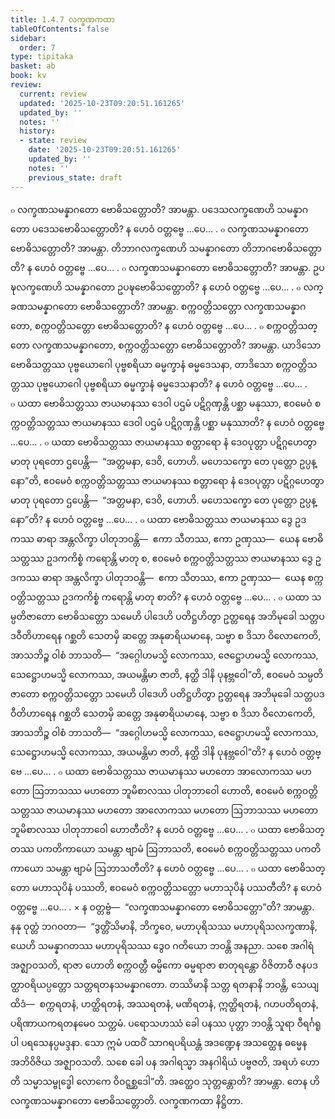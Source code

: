 ```yaml
---
title: 1.4.7 လက္ခဏကထာ
tableOfContents: false
sidebar:
  order: 7
type: tipitaka
basket: ab
book: kv
review:
  current: review
  updated: '2025-10-23T09:20:51.161265'
  updated_by: ''
  notes: ''
  history:
  - state: review
    date: '2025-10-23T09:20:51.161265'
    updated_by: ''
    notes: ''
    previous_state: draft
---
```



<ReviewStatus review={frontmatter.review} showDetails={true} />

<HypothesisAnnotation frontmatter={frontmatter} />

<DynamicBreadcrumb />

<Division number="400" book="kv" e="ch" v="32" p="214">

<Paragraph number="1382" book="kv">
๐ လက္ခဏသမန္နာဂတော ဗောဓိသတ္တောတိ? အာမန္တာ. ပဒေသလက္ခဏေဟိ သမန္နာဂတော ပဒေသဗောဓိသတ္တောတိ? န ဟေဝံ ဝတ္တဗ္ဗေ …ပေ… .
</Paragraph>

<Paragraph number="1383" book="kv">
๐ လက္ခဏသမန္နာဂတော ဗောဓိသတ္တောတိ? အာမန္တာ. တိဘာဂလက္ခဏေဟိ သမန္နာဂတော တိဘာဂဗောဓိသတ္တောတိ? န ဟေဝံ ဝတ္တဗ္ဗေ …ပေ… .
</Paragraph>

<Paragraph number="1384" book="kv">
๐ လက္ခဏသမန္နာဂတော ဗောဓိသတ္တောတိ? အာမန္တာ. ဥပဍ္ဎလက္ခဏေဟိ သမန္နာဂတော ဥပဍ္ဎဗောဓိသတ္တောတိ? န ဟေဝံ ဝတ္တဗ္ဗေ …ပေ… .
</Paragraph>

<Paragraph number="1385" book="kv">
๐ လက္ခဏသမန္နာဂတော ဗောဓိသတ္တောတိ? အာမန္တာ. စက္ကဝတ္တိသတ္တော လက္ခဏသမန္နာဂတော, စက္ကဝတ္တိသတ္တော ဗောဓိသတ္တောတိ? န ဟေဝံ ဝတ္တဗ္ဗေ …ပေ… .
</Paragraph>

<Paragraph number="1386" book="kv">
๐ စက္ကဝတ္တိသတ္တော လက္ခဏသမန္နာဂတော, စက္ကဝတ္တိသတ္တော ဗောဓိသတ္တောတိ? အာမန္တာ. ယာဒိသော ဗောဓိသတ္တဿ ပုဗ္ဗယောဂေါ ပုဗ္ဗစရိယာ ဓမ္မက္ခာနံ ဓမ္မဒေသနာ, တာဒိသော စက္ကဝတ္တိသတ္တဿ ပုဗ္ဗယောဂေါ ပုဗ္ဗစရိယာ ဓမ္မက္ခာနံ ဓမ္မဒေသနာတိ? န ဟေဝံ ဝတ္တဗ္ဗေ …ပေ… .
</Paragraph>

</Division>
<Division number="401" book="kv" e="ch" v="32" p="214">

<Paragraph number="1387" book="kv">
๐ ယထာ ဗောဓိသတ္တဿ ဇာယမာနဿ ဒေဝါ ပဌမံ ပဋိဂ္ဂဏှန္တိ ပစ္ဆာ မနုဿာ, ဧဝမေဝံ စက္ကဝတ္တိသတ္တဿ ဇာယမာနဿ ဒေဝါ ပဌမံ ပဋိဂ္ဂဏှန္တိ ပစ္ဆာ မနုဿာတိ? န ဟေဝံ ဝတ္တဗ္ဗေ …ပေ… .
</Paragraph>

<Paragraph number="1388" book="kv">
๐ ယထာ ဗောဓိသတ္တဿ ဇာယမာနဿ စတ္တာရော နံ ဒေဝပုတ္တာ ပဋိဂ္ဂဟေတွာ မာတု ပုရတော ဌပေန္တိ—  “အတ္တမနာ, ဒေဝိ, ဟောဟိ. မဟေသက္ခော တေ ပုတ္တော ဥပ္ပန္နော”တိ, ဧဝမေဝံ စက္ကဝတ္တိသတ္တဿ ဇာယမာနဿ စတ္တာရော နံ ဒေဝပုတ္တာ ပဋိဂ္ဂဟေတွာ မာတု ပုရတော ဌပေန္တိ—  “အတ္တမနာ, ဒေဝိ, ဟောဟိ. မဟေသက္ခော တေ ပုတ္တော ဥပ္ပန္နော”တိ? န ဟေဝံ ဝတ္တဗ္ဗေ …ပေ… .
</Paragraph>

<Paragraph number="1389" book="kv">
๐ ယထာ ဗောဓိသတ္တဿ ဇာယမာနဿ ဒွေ ဥဒကဿ ဓာရာ အန္တလိက္ခာ ပါတုဘဝန္တိ—  ဧကာ သီတဿ, ဧကာ ဥဏှဿ—  ယေန ဗောဓိသတ္တဿ ဥဒကကိစ္စံ ကရောန္တိ မာတု စ, ဧဝမေဝံ စက္ကဝတ္တိသတ္တဿ ဇာယမာနဿ ဒွေ ဥဒကဿ ဓာရာ အန္တလိက္ခာ ပါတုဘဝန္တိ—  ဧကာ သီတဿ, ဧကာ ဥဏှဿ—  ယေန စက္ကဝတ္တိသတ္တဿ ဥဒကကိစ္စံ ကရောန္တိ မာတု စာတိ? န ဟေဝံ ဝတ္တဗ္ဗေ …ပေ… .
</Paragraph>

<Paragraph number="1390" book="kv">
๐ ယထာ သမ္ပတိဇာတော ဗောဓိသတ္တော သမေဟိ ပါဒေဟိ ပတိဋ္ဌဟိတွာ ဥတ္တရေန အဘိမုခေါ သတ္တပဒဝီတိဟာရေန ဂစ္ဆတိ သေတမှိ ဆတ္တေ အနုဓာရိယမာနေ, သဗ္ဗာ စ ဒိသာ ဝိလောကေတိ, အာသဘိဉ္စ ဝါစံ ဘာသတိ—  “အဂ္ဂေါဟမသ္မိ လောကဿ, ဇေဋ္ဌောဟမသ္မိ လောကဿ, သေဋ္ဌောဟမသ္မိ လောကဿ, အယမန္တိမာ ဇာတိ, နတ္ထိ ဒါနိ ပုနဗ္ဘဝေါ”တိ, ဧဝမေဝံ သမ္ပတိဇာတော စက္ကဝတ္တိသတ္တော သမေဟိ ပါဒေဟိ ပတိဋ္ဌဟိတွာ ဥတ္တရေန အဘိမုခေါ သတ္တပဒဝီတိဟာရေန ဂစ္ဆတိ သေတမှိ ဆတ္တေ အနုဓာရိယမာနေ, သဗ္ဗာ စ ဒိသာ ဝိလောကေတိ, အာသဘိဉ္စ ဝါစံ ဘာသတိ—  “အဂ္ဂေါဟမသ္မိ လောကဿ, ဇေဋ္ဌောဟမသ္မိ လောကဿ, သေဋ္ဌောဟမသ္မိ လောကဿ, အယမန္တိမာ ဇာတိ, နတ္ထိ ဒါနိ ပုနဗ္ဘဝေါ”တိ? န ဟေဝံ ဝတ္တဗ္ဗေ …ပေ… .
</Paragraph>

<Paragraph number="1391" book="kv">
๐ ယထာ ဗောဓိသတ္တဿ ဇာယမာနဿ မဟတော အာလောကဿ မဟတော ဩဘာသဿ မဟတော ဘူမိစာလဿ ပါတုဘာဝေါ ဟောတိ, ဧဝမေဝံ စက္ကဝတ္တိသတ္တဿ ဇာယမာနဿ မဟတော အာလောကဿ မဟတော ဩဘာသဿ မဟတော ဘူမိစာလဿ ပါတုဘာဝေါ ဟောတီတိ? န ဟေဝံ ဝတ္တဗ္ဗေ …ပေ… .
</Paragraph>

<Paragraph number="1392" book="kv">
๐ ယထာ ဗောဓိသတ္တဿ ပကတိကာယော သမန္တာ ဗျာမံ ဩဘာသတိ, ဧဝမေဝံ စက္ကဝတ္တိသတ္တဿ ပကတိကာယော သမန္တာ ဗျာမံ ဩဘာသတီတိ? န ဟေဝံ ဝတ္တဗ္ဗေ …ပေ… .
</Paragraph>

<Paragraph number="1393" book="kv">
๐ ယထာ ဗောဓိသတ္တော မဟာသုပိနံ ပဿတိ, ဧဝမေဝံ စက္ကဝတ္တိသတ္တော မဟာသုပိနံ ပဿတီတိ? န ဟေဝံ ဝတ္တဗ္ဗေ …ပေ… .
</Paragraph>

</Division>
<Division number="402" book="kv" e="ch" v="32" p="215">

<Paragraph number="1394" book="kv">
× န ဝတ္တဗ္ဗံ—  “လက္ခဏသမန္နာဂတော ဗောဓိသတ္တော”တိ? အာမန္တာ. နနု ဝုတ္တံ ဘဂဝတာ—  “ဒွတ္တိံသိမာနိ, ဘိက္ခဝေ, မဟာပုရိသဿ မဟာပုရိသလက္ခဏာနိ, ယေဟိ သမန္နာဂတဿ မဟာပုရိသဿ ဒွေဝ ဂတိယော ဘဝန္တိ အနညာ. သစေ အဂါရံ အဇ္ဈာဝသတိ, ရာဇာ ဟောတိ စက္ကဝတ္တီ ဓမ္မိကော ဓမ္မရာဇာ စာတုရန္တော ဝိဇိတာဝီ ဇနပဒတ္ထာဝရိယပ္ပတ္တော သတ္တရတနသမန္နာဂတော. တဿိမာနိ သတ္တ ရတနာနိ ဘဝန္တိ, သေယျထိဒံ—  စက္ကရတနံ, ဟတ္ထိရတနံ, အဿရတနံ, မဏိရတနံ, ဣတ္ထိရတနံ, ဂဟပတိရတနံ, ပရိဏာယကရတနမေဝ သတ္တမံ. ပရောသဟဿံ ခေါ ပနဿ ပုတ္တာ ဘဝန္တိ သူရာ ဝီရင်္ဂရူပါ ပရသေနပ္ပမဒ္ဒနာ. သော ဣမံ ပထဝိံ သာဂရပရိယန္တံ အဒဏ္ဍေန အသတ္ထေန ဓမ္မေန အဘိဝိဇိယ အဇ္ဈာဝသတိ. သစေ ခေါ ပန အဂါရသ္မာ အနဂါရိယံ ပဗ္ဗဇတိ, အရဟံ ဟောတိ သမ္မာသမ္ဗုဒ္ဓေါ လောကေ ဝိဝဋ္ဋစ္ဆဒေါ”တိ. အတ္ထေဝ သုတ္တန္တောတိ? အာမန္တာ. တေန ဟိ လက္ခဏသမန္နာဂတော ဗောဓိသတ္တောတိ.

</Paragraph>
</Division>

<Paragraph number="1395" type="center" book="kv">
လက္ခဏကထာ နိဋ္ဌိတာ.
</Paragraph>